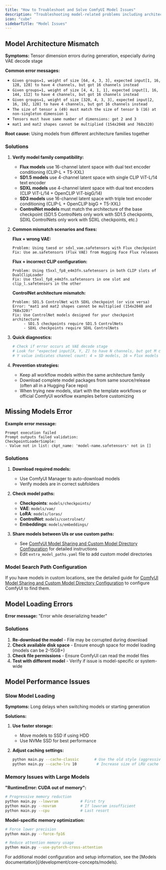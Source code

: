 ```yaml
---
title: "How to Troubleshoot and Solve ComfyUI Model Issues"
description: "Troubleshooting model-related problems including architecture mismatches, missing models, and loading errors"
icon: "cube"
sidebarTitle: "Model Issues"
---
```


## Model Architecture Mismatch

**Symptoms:** Tensor dimension errors during generation, especially during VAE decode stage

**Common error messages:**
- `Given groups=1, weight of size [64, 4, 3, 3], expected input[1, 16, 128, 128] to have 4 channels, but got 16 channels instead`
- `Given groups=1, weight of size [4, 4, 1, 1], expected input[1, 16, 144, 112] to have 4 channels, but got 16 channels instead`
- `Given groups=1, weight of size [320, 4, 3, 3], expected input[2, 16, 192, 128] to have 4 channels, but got 16 channels instead`
- `The size of tensor a (49) must match the size of tensor b (16) at non-singleton dimension 1`
- `Tensors must have same number of dimensions: got 2 and 3`
- `mat1 and mat2 shapes cannot be multiplied (154x2048 and 768x320)`

**Root cause:** Using models from different architecture families together

### Solutions

1. **Verify model family compatibility:**
   - **Flux models** use 16-channel latent space with dual text encoder conditioning (CLIP-L + T5-XXL)
   - **SD1.5 models** use 4-channel latent space with single CLIP ViT-L/14 text encoder
   - **SDXL models** use 4-channel latent space with dual text encoders (CLIP ViT-L/14 + OpenCLIP ViT-bigG/14)
   - **SD3 models** use 16-channel latent space with triple text encoder conditioning (CLIP-L + OpenCLIP bigG + T5-XXL)
   - **ControlNet models** must match the architecture of the base checkpoint (SD1.5 ControlNets only work with SD1.5 checkpoints, SDXL ControlNets only work with SDXL checkpoints, etc.)

2. **Common mismatch scenarios and fixes:**

   **Flux + wrong VAE:**
   ```
   Problem: Using taesd or sdxl_vae.safetensors with Flux checkpoint
   Fix: Use ae.safetensors (Flux VAE) from Hugging Face Flux releases
   ```

   **Flux + incorrect CLIP configuration:**
   ```
   Problem: Using t5xxl_fp8_e4m3fn.safetensors in both CLIP slots of DualClipLoader
   Fix: Use t5xxl_fp8_e4m3fn.safetensors in one slot and clip_l.safetensors in the other
   ```

   **ControlNet architecture mismatch:**
   ```
   Problem: SD1.5 ControlNet with SDXL checkpoint (or vice versa)
   Error: "mat1 and mat2 shapes cannot be multiplied (154x2048 and 768x320)"
   Fix: Use ControlNet models designed for your checkpoint architecture
        - SD1.5 checkpoints require SD1.5 ControlNets
        - SDXL checkpoints require SDXL ControlNets
   ```

3. **Quick diagnostics:**
   ```bash
   # Check if error occurs at VAE decode stage
   # Look for "expected input[X, Y, Z] to have N channels, but got M channels"
   # Y value indicates channel count: 4 = SD models, 16 = Flux models
   ```

4. **Prevention strategies:**
   - Keep all workflow models within the same architecture family
   - Download complete model packages from same source/release (often all in a Hugging Face repo)
   - When trying new models, start with the template workflows or official ComfyUI workflow examples before customizing

## Missing Models Error

**Example error message:** 
```
Prompt execution failed
Prompt outputs failed validation:
CheckpointLoaderSimple:
- Value not in list: ckpt_name: 'model-name.safetensors' not in []
```

### Solutions

1. **Download required models:**
   - Use ComfyUI Manager to auto-download models
   - Verify models are in correct subfolders

2. **Check model paths:**
   - **Checkpoints**: `models/checkpoints/`
   - **VAE**: `models/vae/`
   - **LoRA**: `models/loras/`
   - **ControlNet**: `models/controlnet/`
   - **Embeddings**: `models/embeddings/`

3. **Share models between UIs or use custom paths:**
   - See [ComfyUI Model Sharing and Custom Model Directory Configuration](/installation/comfyui_portable_windows#2-comfyui-model-sharing-and-custom-model-directory-configuration) for detailed instructions
   - Edit `extra_model_paths.yaml` file to add custom model directories

### Model Search Path Configuration

If you have models in custom locations, see the detailed guide for [ComfyUI Model Sharing and Custom Model Directory Configuration](/installation/comfyui_portable_windows#2-comfyui-model-sharing-and-custom-model-directory-configuration) to configure ComfyUI to find them.

## Model Loading Errors

**Error message:** "Error while deserializing header"

### Solutions

1. **Re-download the model** - File may be corrupted during download
2. **Check available disk space** - Ensure enough space for model loading (models can be 2-15GB+)
3. **Check file permissions** - Ensure ComfyUI can read the model files
4. **Test with different model** - Verify if issue is model-specific or system-wide

## Model Performance Issues

### Slow Model Loading

**Symptoms:** Long delays when switching models or starting generation

**Solutions:**
1. **Use faster storage:**
   - Move models to SSD if using HDD
   - Use NVMe SSD for best performance

2. **Adjust caching settings:**
   ```bash
   python main.py --cache-classic       # Use the old style (aggressive) caching. 
   python main.py --cache-lru 10         # Increase size of LRU cache
   ```

### Memory Issues with Large Models

**"RuntimeError: CUDA out of memory":**

```bash
# Progressive memory reduction
python main.py --lowvram          # First try
python main.py --novram           # If lowvram insufficient  
python main.py --cpu              # Last resort
```

**Model-specific memory optimization:**
```bash
# Force lower precision
python main.py --force-fp16

# Reduce attention memory usage
python main.py --use-pytorch-cross-attention
```

<Note>
For additional model configuration and setup information, see the [Models documentation](/development/core-concepts/models).
</Note>